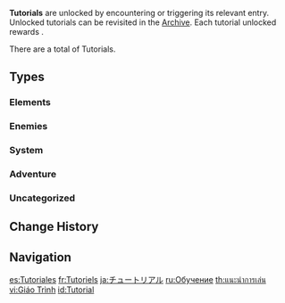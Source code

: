 {{CustomTabs
|tab1 = Overview
|tab2 = Elements
|tab3 = Enemies
|tab4 = System
|tab5 = Adventure
|tab6 = Uncategorized
}}
{{Terminology Infobox
|image        = Icon Tutorial.png
|type         = Game Systems
|type2        = Archive Categories
|group        = Menus
}}
'''Tutorials''' are unlocked by encountering or triggering its relevant entry. Unlocked tutorials can be revisited in the [[Archive]]. Each tutorial unlocked rewards {{Item|Primogem|30|x=1-2}}.

There are a total of {{Category Total|Tutorials|not=Uncategorized Tutorials|uses=Template:Tutorial}} Tutorials.

==Types==
===Elements===
{{Main|Tutorial/Elements|l1=Element Tutorials}}
{{Tutorials by Category List|Elements Tutorials|header=There are '''%PAGES%''' tutorials that focus on [[element]]s and [[elemental reaction]]s:}}

===Enemies===
{{Main|Tutorial/Enemies|l1=Enemy Tutorials}}
{{Tutorials by Category List|Enemies Tutorials|header=There are '''%PAGES%''' tutorials that focus on [[enemies]], their behaviours, ways of beating them, and their background:}}

===System===
{{Main|Tutorial/System|l1=System Tutorials}}
{{Tutorials by Category List|System Tutorials|header=There are '''%PAGES%''' tutorials that focus on the game's [[Game System|systems]]:}}

===Adventure===
{{Main|Tutorial/Adventure|l1=Adventure Tutorials}}
{{Tutorials by Category List|Adventure Tutorials|header=There are '''%PAGES%''' tutorials that focus on game mechanics that come into play during [[exploration]] and [[combat]]:}}

===Uncategorized===
{{Main|Tutorial/Uncategorized|l1=Uncategorized Tutorials}}
{{Tutorials by Category List|Uncategorized Tutorials|header=There are '''%PAGES%''' tutorials that are not added to the [[Archive]], even if they fit any of the above definitions:}}

==Change History==
{{Change History|1.0}}

==Navigation==
{{Game Systems Navbox}}
[[Category:Tutorials| ]]

[[es:Tutoriales]]
[[fr:Tutoriels]]
[[ja:チュートリアル]]
[[ru:Обучение]]
[[th:แนะนำการเล่น]]
[[vi:Giáo Trình]]
[[id:Tutorial]]